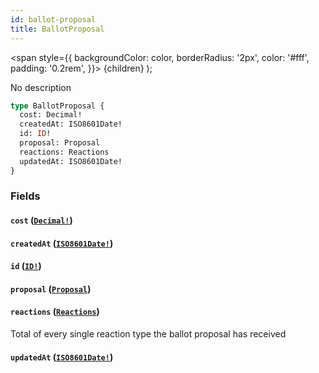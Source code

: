 ```yaml
---
id: ballot-proposal
title: BallotProposal
---
```


<span
style={{
      backgroundColor: color,
      borderRadius: '2px',
      color: '#fff',
      padding: '0.2rem',
    }}>
{children}
</span>
);

No description

```graphql
type BallotProposal {
  cost: Decimal!
  createdAt: ISO8601Date!
  id: ID!
  proposal: Proposal
  reactions: Reactions
  updatedAt: ISO8601Date!
}
```

### Fields

#### `cost` ([`Decimal!`](/api/scalars/decimal))

#### `createdAt` ([`ISO8601Date!`](/api/scalars/iso-8601-date))

#### `id` ([`ID!`](/api/scalars/id))

#### `proposal` ([`Proposal`](/api/objects/proposal))

#### `reactions` ([`Reactions`](/api/objects/reactions))

Total of every single reaction type the ballot proposal has received

#### `updatedAt` ([`ISO8601Date!`](/api/scalars/iso-8601-date))
